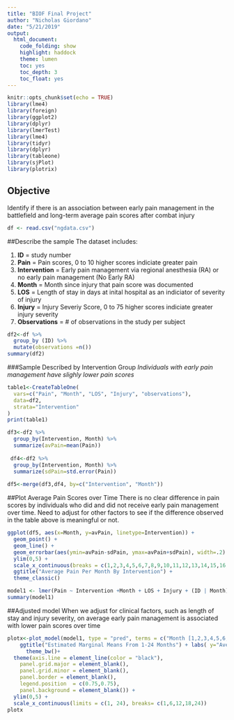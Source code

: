```yaml
---
title: "BIOF Final Project"
author: "Nicholas Giordano"
date: "5/21/2019"
output:
  html_document:
    code_folding: show
    highlight: haddock
    theme: lumen
    toc: yes
    toc_depth: 3
    toc_float: yes
---
```


```r

knitr::opts_chunk$set(echo = TRUE)
library(lme4)
library(foreign)
library(ggplot2)
library(dplyr)
library(lmerTest)
library(lme4)
library(tidyr)
library(dplyr)
library(tableone)
library(sjPlot)
library(plotrix)
```

## Objective

Identify if there is an association between early pain management in the battlefield and long-term average pain scores after combat injury

```r
df <- read.csv("ngdata.csv")
```

##Describe the sample
The dataset includes:


 1. **ID** = study number
 2. **Pain** = Pain scores, 0 to 10 higher scores indiciate greater pain 
 3. **Intervention** = Early pain management via regional anesthesia (RA) or no early pain management (No Early RA)
 4. **Month** = Month since injury that pain score was documented
 5. **LOS** = Length of stay in days at inital hospital as an indiciator of severity of injury
 6. **Injury** = Injury Severiy Score, 0 to 75 higher scores indiciate greater injury severity 
 7. **Observations** = # of observations in the study per subject
 

\pagebreak

```r
df2<-df %>% 
  group_by (ID) %>% 
  mutate(observations =n())
summary(df2)
```

###Sample Described by Intervention Group 
*Individuals with early pain management have slighly lower pain scores*
```r
table1<-CreateTableOne(
  vars=c("Pain", "Month", "LOS", "Injury", "observations"),
  data=df2,
  strata="Intervention"
)
print(table1)
```

```r
df3<-df2 %>% 
  group_by(Intervention, Month) %>% 
  summarize(avPain=mean(Pain))
  
 df4<-df2 %>%
  group_by(Intervention, Month) %>% 
  summarize(sdPain=std.error(Pain))
 
df5<-merge(df3,df4, by=c("Intervention", "Month"))

```

##Plot Average Pain Scores over Time 
There is no clear difference in pain scores by individuals who did and did not receive early pain management over time. Need to adjust for other factors to see if the difference observed in the table above is meaningful or not.

```r
ggplot(df5, aes(x=Month, y=avPain, linetype=Intervention)) + 
  geom_point() + 
  geom_line() + 
  geom_errorbar(aes(ymin=avPain-sdPain, ymax=avPain+sdPain), width=.2) +
  ylim(0,5) + 
  scale_x_continuous(breaks = c(1,2,3,4,5,6,7,8,9,10,11,12,13,14,15,16,17,18,19,20,21,22,23,24)) +
  ggtitle("Average Pain Per Month By Intervention") + 
  theme_classic()
```
```r
model1 <- lmer(Pain ~ Intervention +Month + LOS + Injury + (ID | Month), data=df2)
summary(model1)
```

##Adjusted model
When we adjust for clinical factors, such as length of stay and injury severity, on average early pain management is associated with lower pain scores over time
```r

plotx<-plot_model(model1, type = "pred", terms = c("Month [1,2,3,4,5,6,9,12,15,18,21,24]", "Intervention [No Early RA,Early RA]"))+
    ggtitle("Estimated Marginal Means From 1-24 Months") + labs( y="Average Pain (0-10)", x="Time Since Injury to Observation (1-24)")+
      theme_bw()+
  theme(axis.line = element_line(color = "black"),
    panel.grid.major = element_blank(),
    panel.grid.minor = element_blank(),
    panel.border = element_blank(),
    legend.position  = c(0.75,0.75),
    panel.background = element_blank()) + 
  ylim(0,5) +
  scale_x_continuous(limits = c(1, 24), breaks= c(1,6,12,18,24))
plotx
```